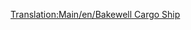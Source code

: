 [[Translation:Main/en/Bakewell Cargo Ship]]{{en/-}}{{Template:Ships
|Name=Bakewell Cargo Ship
|Image=[[File:en/CargoShip.png|Bakewell Cargo Ship]]
|Cost=£27,418 ($54,836)
|Speed=40 km/h (25 mph)
|Annual=£1,853 ($3,706)
|Designed=1974
|Lifespan=30
|Capacity=190 units*
|Statnote=''*'' (190 units of Mail, Coal, Livestock, Goods, Grain, Wood, Iron ore, Steel, Valuables)
|Description=The Bakewel Cargo Ship is the faster and larger of the two cargo ships. 
|Real-life=Fictional.  Named for Richard Bakewell, a quality assurance tester associated with the original ''Transport Tycoon.''
}}